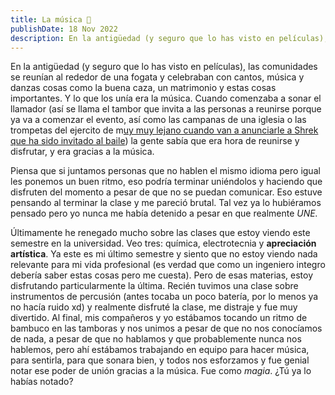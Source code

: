 ```yaml
---
title: La música 🥁
publishDate: 18 Nov 2022
description: En la antigüedad (y seguro que lo has visto en películas), las comunidades se reunían al rededor de una fogata y celebraban con cantos, música y danzas cosas como la buena caza, un matrimonio y estas cosas importantes...
---
```



En la antigüedad (y seguro que lo has visto en películas), las comunidades se reunían al rededor de una fogata y celebraban con cantos, música y danzas cosas como la buena caza, un matrimonio y estas cosas importantes. Y lo que los unía era la música. Cuando comenzaba a sonar el llamador (así se llama el tambor que invita a las personas a reunirse porque ya va a comenzar el evento, así como las campanas de una iglesia o las trompetas del ejercito de m[uy muy lejano cuando van a anunciarle a Shrek que ha sido invitado al baile](https://youtu.be/RZMtphLVvZk?t=123)) la gente sabía que era hora de reunirse y disfrutar, y era gracias a la música.

Piensa que si juntamos personas que no hablen el mismo idioma pero igual les ponemos un buen ritmo, eso podría terminar uniéndolos y haciendo que disfruten del momento a pesar de que no se puedan comunicar. Eso estuve pensando al terminar la clase y me pareció brutal. Tal vez ya lo hubiéramos pensado pero yo nunca me había detenido a pesar en que realmente _UNE._

Últimamente he renegado mucho sobre las clases que estoy viendo este semestre en la universidad. Veo tres: química, electrotecnia y **apreciación artística**. Ya este es mi último semestre y siento que no estoy viendo nada relevante para mi vida profesional (es verdad que como un ingeniero integro debería saber estas cosas pero me cuesta). Pero de esas materias, estoy disfrutando particularmente la última. Recién tuvimos una clase sobre instrumentos de percusión (antes tocaba un poco batería, por lo menos ya no hacía ruido xd) y realmente disfruté la clase, me distraje y fue muy divertido. Al final, mis compañeros y yo estábamos tocando un ritmo de bambuco en las tamboras y nos unimos a pesar de que no nos conocíamos de nada, a pesar de que no hablamos y que probablemente nunca nos hablemos, pero ahí estábamos trabajando en equipo para hacer música, para sentirla, para que sonara bien, y todos nos esforzamos y fue genial notar ese poder de unión gracias a la música. Fue como _magia_. ¿Tú ya lo habías notado?
